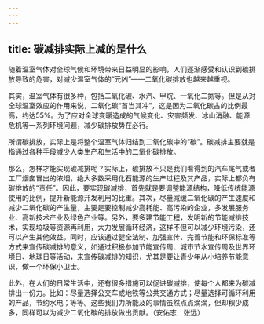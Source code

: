 ```yaml
---
---
---
```

title: 碳减排实际上减的是什么
---




随着温室气体对全球气候和环境带来日益明显的影响，人们逐渐感受和认识到碳排放导致的危害，对减少温室气体的“元凶”——二氧化碳排放也越来越重视。

其实，温室气体有很多种，包括二氧化碳、水汽、甲烷、一氧化二氮等。但是从对全球温室效应的作用来说，二氧化碳“首当其冲”，这是因为二氧化碳占的比例最高，约达55%。为了应对全球变暖造成的气候变化、灾害频发、冰山消融、能源危机等一系列环境问题，减少碳排放势在必行。



所谓碳排放，实际上是将整个温室气体归结到二氧化碳中的“碳”。碳减排主要就是指通过各种手段减少人类生产和生活中的二氧化碳排放。



那么，怎样才能实现碳减排呢？实际上，碳排放不只是我们看得到的汽车尾气或者工厂烟囱冒出的浓烟，绝大多数采用化石能源的生产过程及其产品，实际上都负有碳排放的“责任”。因此，要实现碳减排，首先就是要调整能源结构，降低传统能源使用的比例，提升新能源开发利用的比重。其次，尽量减缓二氧化碳的产生速度和减少二氧化碳的产生量，主要是要控制减少高耗能、高污染的企业，多发展服务业、高新技术产业及绿色产业等。另外，要多建节能工程，发明新的节能减排技术，实现垃圾等资源再利用，大力发展循环经济，这样不但可以减少环境污染，还可以产生其他效益。同时，应该通过健全法制、加强宣传、完善节能和环保标准等方式来宣传碳减排的意义，如通过积极参加节能宣传周、城市节水宣传周及世界环境日、地球日等活动，来宣传碳减排的知识，尤其是要让青少年从小培养节能意识，做一个环保小卫士。

此外，在人们的日常生活中，还有很多措施可以促进碳减排，使每个人都来为碳减排出一份力。比如：尽量选择公交车或地铁等公共交通方式；尽量选择可循环利用的产品，节约水电；等等。这些我们力所能及的事情虽然点点滴滴，但却积少成多，同样可以为减少二氧化碳的排放做出贡献。（安佑志　张远）
